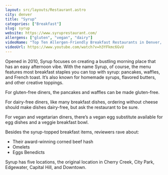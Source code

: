 ```yaml
---
layout: src/layouts/Restaurant.astro
city: denver
title: "Syrup"
categories: ["Breakfast"]
slug: syrup
website: https://www.syruprestaurant.com/
allergens: ["gluten", "vegan", "dairy"]
videoName: "Top Ten Allergen-Friendly Breakfast Restaurants in Denver, Colorado"
videoUrl: https://www.youtube.com/watch?v=h3YFkmc6GvU
---
```


Opened in 2010, Syrup focuses on creating a bustling morning place that has an easy afternoon vibe. With the name Syrup, of course, the menu features most breakfast staples you can top with syrup: pancakes, waffles, and French toast. It’s also known for homemade syrups, flavored butters, and other creative toppings.

For gluten-free diners, the pancakes and waffles can be made gluten-free.

For dairy-free diners, like many breakfast dishes, ordering without cheese should make dishes dairy-free, but ask the restaurant to be sure.

For vegan and vegetarian diners, there’s a vegan egg substitute available for egg dishes and a veggie breakfast bowl.

Besides the syrup-topped breakfast items, reviewers rave about:
* Their award-winning corned beef hash
* Omelets
* Eggs Benedicts

Syrup has five locations, the original location in Cherry Creek, City Park, Edgewater, Capital Hill, and Downtown.
